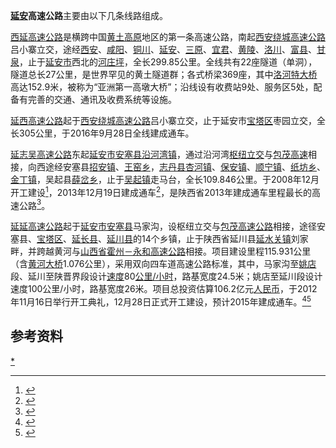 '''[[延安|延安]]高速公路'''主要由以下几条线路组成。

[[西延高速公路|西延高速公路]]是横跨中国[[黄土高原|黄土高原]]地区的第一条高速公路，南起[[西安绕城高速公路|西安绕城高速公路]]吕小寨立交，途经[[西安|西安]]、[[咸阳|咸阳]]、[[铜川|铜川]]、[[延安|延安]]、[[三原|三原]]、[[宜君|宜君]]、[[黄陵|黄陵]]、[[洛川|洛川]]、[[富县|富县]]、[[甘泉|甘泉]]，止于[[延安市|延安市]]西北的[[河庄坪|河庄坪]]，全长299.85公里。全线共有22座隧道（单洞），隧道总长27公里，是世界罕见的黄土隧道群；各式桥梁369座，其中[[洛河特大桥|洛河特大桥]]高达152.9米，被称为“亚洲第一高墩大桥”；沿线设有收费站9处、服务区5处，配备有完善的交通、通讯及收费系统等设施。

[[延西高速公路|延西高速公路]]起于[[西安绕城高速公路|西安绕城高速公路]]吕小寨立交，止于延安市[[宝塔区|宝塔区]]枣园立交，全长305公里，于2016年9月28日全线建成通车。

[[延志吴高速公路|延志吴高速公路]]东起[[延安市|延安市]][[安塞县|安塞县]][[沿河湾镇|沿河湾镇]]，通过沿河湾[[立交|枢纽立交]]与[[包茂高速|包茂高速]]相接，向西途经安塞县[[招安镇|招安镇]]、[[王窑乡|王窑乡]]，[[志丹县|志丹县]][[杏河镇|杏河镇]]、[[保安镇_(志丹县)|保安镇]]、[[顺宁镇|顺宁镇]]、[[纸坊乡_(志丹县)|纸坊乡]]、[[金丁镇|金丁镇]]，吴起县[[薛岔乡|薛岔乡]]，止于[[吴起镇|吴起镇]]走马台，全长109.846公里。于2008年12月开工建设<ref>{{cite web|url=http://www.sei.gov.cn/ShowArticle2008.asp?ArticleID=169162|title=延安至志丹至吴起高速公路开工|author=张力峰 苏辉 艾庆伟|publisher=陕西日报|date=2008-12-15|access-date=2016-10-16|archive-date=2015-04-02|archive-url=https://web.archive.org/web/20150402104939/http://www.sei.gov.cn/ShowArticle2008.asp?ArticleID=169162}}</ref>，2013年12月19日建成通车<ref>{{cite web|url=http://www.sxsfgl.gov.cn/news.php?id=1234&root_lanmu=75|title=2014年清明节期间出行温馨提示：2013年陕西省新通车高速公路介绍|date=2014年3月27日|publisher=陕西省高速公路收费管理中心|deadurl=yes|archiveurl=https://web.archive.org/web/20150924112458/http://www.sxsfgl.gov.cn/news.php?id=1234&root_lanmu=75|archivedate=2015年9月24日}}</ref>，是陕西省2013年建成通车里程最长的高速公路<ref>{{cite web|url=http://news.xinhuanet.com/travel/2013-12/20/c_125889653.htm|title=陕西：延安至吴起高速公路通车|author=李华|date=2013年12月20日|publisher=新华网|access-date=2016年10月16日|archive-date=2015年4月2日|archive-url=https://web.archive.org/web/20150402175525/http://news.xinhuanet.com/travel/2013-12/20/c_125889653.htm}}</ref>。

[[延延高速公路|延延高速公路]]起于[[延安市|延安市]][[安塞县|安塞县]]马家沟，设枢纽立交与[[包茂高速公路|包茂高速公路]]相接，途径安塞县、[[宝塔区|宝塔区]]、[[延长县|延长县]]、[[延川县|延川县]]的14个乡镇，止于陕西省延川县[[延水关镇|延水关镇]]刘家畔，并跨越黄河与[[山西省|山西省]][[霍永高速公路|霍州－永和高速公路]]相接。项目建设里程115.931公里（含[[黄河大桥|黄河大桥]]1.076公里），采用双向四车道高速公路标准，其中，马家沟至[[姚店镇|姚店]]段、延川至陕晋界段设计[[速度|速度]]80[[公里/小时|公里/小时]]，路基宽度24.5米；姚店至延川段设计速度100公里/小时，路基宽度26米。项目总投资估算106.2亿元[[人民币|人民币]]，于2012年11月16日举行开工典礼，12月28日正式开工建设，预计2015年建成通车。<ref>{{cite web|url=http://www.moc.gov.cn/st2010/shanxi1/sx1_tupianbd/201112/t20111201_1148323.html|title=延（安）至延（川）高速公路开工建设|publisher=陕西省交通运输厅|date=2011-11-17|deadurl=yes|archiveurl=https://web.archive.org/web/20131002081620/http://www.moc.gov.cn/st2010/shanxi1/sx1_tupianbd/201112/t20111201_1148323.html|archivedate=2013-10-02}}</ref><ref>{{cite web|url=http://yanan.hsw.cn/system/2015/0115/9921.shtml|title=延延高速公路将于今年九月全部完工正式建成通车|author=屈雪娇|date=2015年1月15日|publisher=延安日报|access-date=2016年10月16日|archive-url=https://web.archive.org/web/20150402100245/http://yanan.hsw.cn/system/2015/0115/9921.shtml|archive-date=2015年4月2日|dead-url=yes}}</ref>

== 参考资料 ==
{{reflist}}

{{延安主要道路}}
{{延安市}}
{{DEFAULTSORT:GAO}}
[[Category:延安市高速公路|*]]